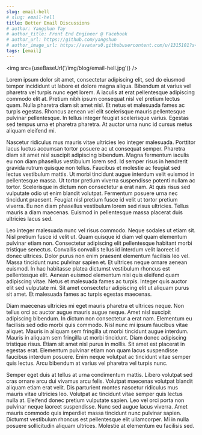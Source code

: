 ```yaml
---
slug: email-hell
# slug: email-hell
title: Better Email Discussions
# author: Yangshun Tay
# author_title: Front End Engineer @ Facebook
# author_url: https://github.com/yangshun
# author_image_url: https://avatars0.githubusercontent.com/u/1315101?s=400&v=4
tags: [email]
---
```



<img src={useBaseUrl('/img/blog/email-hell.jpg')} />

Lorem ipsum dolor sit amet, consectetur adipiscing elit, sed do eiusmod tempor incididunt ut labore et dolore magna aliqua. Bibendum at varius vel pharetra vel turpis nunc eget lorem. A iaculis at erat pellentesque adipiscing commodo elit at. Pretium nibh ipsum consequat nisl vel pretium lectus quam. <!--truncate--> Nulla pharetra diam sit amet nisl. Et netus et malesuada fames ac turpis egestas. Rhoncus aenean vel elit scelerisque mauris pellentesque pulvinar pellentesque. In tellus integer feugiat scelerisque varius. Egestas sed tempus urna et pharetra pharetra. At auctor urna nunc id cursus metus aliquam eleifend mi.

Nascetur ridiculus mus mauris vitae ultricies leo integer malesuada. Porttitor lacus luctus accumsan tortor posuere ac ut consequat semper. Pharetra diam sit amet nisl suscipit adipiscing bibendum. Magna fermentum iaculis eu non diam phasellus vestibulum lorem sed. Id semper risus in hendrerit gravida rutrum quisque non tellus. Faucibus et molestie ac feugiat sed lectus vestibulum mattis. Ut morbi tincidunt augue interdum velit euismod in pellentesque massa. Ut tortor pretium viverra suspendisse potenti nullam ac tortor. Scelerisque in dictum non consectetur a erat nam. At quis risus sed vulputate odio ut enim blandit volutpat. Fermentum posuere urna nec tincidunt praesent. Feugiat nisl pretium fusce id velit ut tortor pretium viverra. Eu non diam phasellus vestibulum lorem sed risus ultricies. Tellus mauris a diam maecenas. Euismod in pellentesque massa placerat duis ultricies lacus sed.

Leo integer malesuada nunc vel risus commodo. Neque sodales ut etiam sit. Nisl pretium fusce id velit ut. Quam quisque id diam vel quam elementum pulvinar etiam non. Consectetur adipiscing elit pellentesque habitant morbi tristique senectus. Convallis convallis tellus id interdum velit laoreet id donec ultrices. Dolor purus non enim praesent elementum facilisis leo vel. Massa tincidunt nunc pulvinar sapien et. Et ultrices neque ornare aenean euismod. In hac habitasse platea dictumst vestibulum rhoncus est pellentesque elit. Aenean euismod elementum nisi quis eleifend quam adipiscing vitae. Netus et malesuada fames ac turpis. Integer quis auctor elit sed vulputate mi. Sit amet consectetur adipiscing elit ut aliquam purus sit amet. Et malesuada fames ac turpis egestas maecenas.

Diam maecenas ultricies mi eget mauris pharetra et ultrices neque. Non tellus orci ac auctor augue mauris augue neque. Amet nisl suscipit adipiscing bibendum. In dictum non consectetur a erat nam. Elementum eu facilisis sed odio morbi quis commodo. Nisl nunc mi ipsum faucibus vitae aliquet. Mauris in aliquam sem fringilla ut morbi tincidunt augue interdum. Mauris in aliquam sem fringilla ut morbi tincidunt. Diam donec adipiscing tristique risus. Etiam sit amet nisl purus in mollis. Sit amet est placerat in egestas erat. Elementum pulvinar etiam non quam lacus suspendisse faucibus interdum posuere. Enim neque volutpat ac tincidunt vitae semper quis lectus. Arcu bibendum at varius vel pharetra vel turpis nunc.

Semper eget duis at tellus at urna condimentum mattis. Libero volutpat sed cras ornare arcu dui vivamus arcu felis. Volutpat maecenas volutpat blandit aliquam etiam erat velit. Dis parturient montes nascetur ridiculus mus mauris vitae ultricies leo. Volutpat ac tincidunt vitae semper quis lectus nulla at. Eleifend donec pretium vulputate sapien. Leo vel orci porta non pulvinar neque laoreet suspendisse. Nunc sed augue lacus viverra. Amet mauris commodo quis imperdiet massa tincidunt nunc pulvinar sapien. Dictumst vestibulum rhoncus est pellentesque elit ullamcorper. Mi in nulla posuere sollicitudin aliquam ultrices. Molestie at elementum eu facilisis sed.
